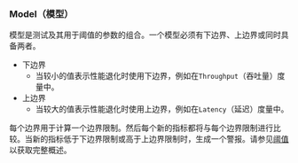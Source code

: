 ### Model（模型）

模型是测试及其用于阈值的参数的组合。一个模型必须有下边界、上边界或同时具备两者。

- 下边界
  - 当较小的值表示性能退化时使用下边界，例如在`Throughput`（吞吐量）度量中。
- 上边界
  - 当较大的值表示性能退化时使用上边界，例如在`Latency`（延迟）度量中。

每个边界用于计算一个边界限制。然后每个新的指标都将与每个边界限制进行比较。当新的指标低于下边界限制或高于上边界限制时，生成一个警报。请参见[阈值](/zh/docs/explanation/thresholds/)以获取完整概述。